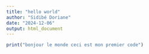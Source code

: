 ```yaml
---
title: "hello world"
author: "Sidibé Doriane"
date: "2024-12-06"
output: html_document
---
```

```r
print("bonjour le monde ceci est mon premier code")
```








